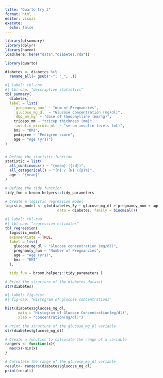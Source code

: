```yaml
---
title: "Quarto try 3"
format: html
editor: visual
execute: 
  echo: false
---
```


```r
library(gtsummary)
library(dplyr)
library(haven)
load(here::here("data","diabetes.rda"))

library(quarto)

diabetes <- diabetes %>%
  rename_all(~ gsub("-", "_", .))
```


```r
#| label: tbl-one
#| tbl-cap: "descriptive statistics"
tbl_summary(
  diabetes,
  label = list(
    `pregnancy_num` ~ "num of Pregnancies",
    `glucose_mg_dl` ~ "Glucose concentration (mg/dl)",
    `dbp_mm_hg` ~ "dose of theophylline (mm/hg)",
    triceps_mm ~ "tricep thickness (mm)",
    `insulin_microiu_ml` ~ "serum insulin levels (mL)",
    bmi ~ "BMI",
    pedigree ~ "Pedigree score",
    age ~ "Age (yrs)")
)


# Define the statistic function
statistic = list(
  all_continuous() ~ "{mean} ({sd})",
  all_categorical() ~ "{n} / {N} ({p}%)",
  age ~ "{mean}"
)

# Define the tidy function
tidy_fun = broom.helpers::tidy_parameters
```



```r
# Create a logistic regression model
logistic_model <- glm(diabetes_5y ~ glucose_mg_dl + pregnancy_num + age + bmi,
                        data = diabetes, family = binomial())
```


```r
#| label: tbl-two
#| tbl-cap: "regression estimates"
tbl_regression(
  logistic_model,
  exponentiate = TRUE,
  label = list(
    glucose_mg_dl ~ "Glucose concentration (mg/dl)",
    pregnancy_num ~ "Number of Pregnancies",
    age ~ "Age (yrs)",
    bmi ~ "BMI"
  ),

  tidy_fun = broom.helpers::tidy_parameters	)

# Print the structure of the diabetes dataset
str(diabetes)
```


```r
#| label: fig-hist
#| fig-cap: "Histogram of glucose concentrations"

hist(diabetes$glucose_mg_dl,
      main = "Histogram of Glucose Concentration(mg/dl)",
      xlab = "concentration(mg/dl)")

# Print the structure of the glucose_mg_dl variable
str(diabetes$glucose_mg_dl)

# Create a function to calculate the range of a variable
rangers <- function(x){
  max(x)-min(x)
}

# Calculate the range of the glucose_mg_dl variable
result<- rangers(diabetes$glucose_mg_dl)
print(result)


```

